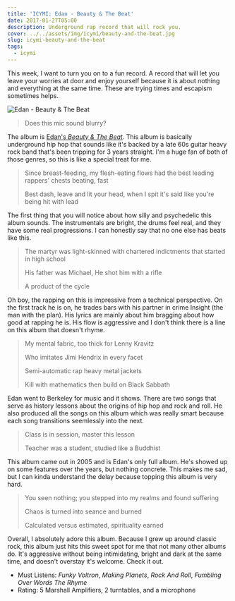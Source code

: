 ```yaml
---
title: 'ICYMI: Edan - Beauty & The Beat'
date: 2017-01-27T05:00
description: Underground rap record that will rock you.
cover: ../../assets/img/icymi/beauty-and-the-beat.jpg
slug: icymi-beauty-and-the-beat
tags:
  - icymi
---
```

This week, I want to turn you on to a fun record. A record that will let you
leave your worries at door and enjoy yourself because it is about nothing and
everything at the same time. These are trying times and escapism sometimes
helps.

![Edan - Beauty & The Beat](../../assets/img/icymi/beauty-and-the-beat.jpg)

> Does this mic sound blurry?

The album is [Edan's _Beauty & The Beat_](https://open.spotify.com/album/0E5nyAi6rLhzfrsOxYedX3). This album is basically
underground hip hop that sounds like it's backed by a late 60s guitar heavy rock
band that's been tripping for 3 years straight. I'm a huge fan of both of those
genres, so this is like a special treat for me.

> Since breast-feeding, my flesh-eating flows had the best leading rappers' chests beating, fast
>
> Best dash, leave and lit your head, when I spit it's said like you're being hit with lead

The first thing that you will notice about how silly and psychedelic this album
sounds. The instrumentals are bright, the drums feel real, and they have some
real progressions. I can honestly say that no one else has beats like this.

> The martyr was light-skinned with chartered indictments that started in high school
>
> His father was Michael, He shot him with a rifle
>
> A product of the cycle

Oh boy, the rapping on this is impressive from a technical perspective. On the
first track he is on, he trades bars with his partner in crime Insight (the man
with the plan). His lyrics are mainly about him bragging about how good at
rapping he is. His flow is aggressive and I don't think there is a line on this
album that doesn't rhyme.

> My mental fabric, too thick for Lenny Kravitz
>
> Who imitates Jimi Hendrix in every facet
>
> Semi-automatic rap heavy metal jackets
>
> Kill with mathematics then build on Black Sabbath

Edan went to Berkeley for music and it shows. There are two songs that serve as
history lessons about the origins of hip hop and rock and roll. He also produced
all the songs on this album which was really smart because each song transitions
seemlessly into the next.

> Class is in session, master this lesson
>
> Teacher was a student, studied like a Buddhist

This album came out in 2005 and is Edan's only full album. He's showed up on
some features over the years, but nothing concrete. This makes me sad, but I can
kinda understand the delay because topping this album is very hard.

> You seen nothing; you stepped into my realms and found suffering
>
> Chaos is turned into seance and burned
>
> Calculated versus estimated, spirituality earned

Overall, I absolutely adore this album. Because I grew up around classic rock,
this album just hits this sweet spot for me that not many other albums do. It's
aggressive without being intimidating, bright and dark at the same time, and
doesn't overstay it's welcome. Check it out.

- Must Listens: _Funky Voltron_, _Making Planets_, _Rock And Roll_, _Fumbling
  Over Words The Rhyme_
- Rating: 5 Marshall Amplifiers, 2 turntables, and a microphone

[1]: /img/icymi/beauty-and-the-beat.jpg
[2]: https://open.spotify.com/album/0E5nyAi6rLhzfrsOxYedX3

